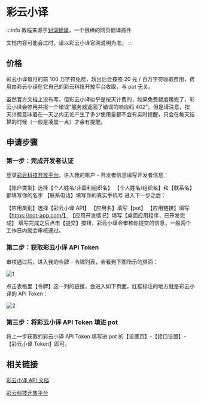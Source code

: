 # 彩云小译

:::info
教程来源于[划词翻译](https://hcfy.app/)，一个很棒的网页翻译插件

文档内容可能会过时，请以彩云小译官网说明为准。
:::

## 价格

彩云小译每月的前 100 万字符免费，超出后会按照 20 元 / 百万字符收取费用，费用由彩云小译在它自己的彩云科技开放平台收取，与 pot 无关。

虽然官方文档上没有写，但彩云小译似乎是按天计费的，如果免费额度用完了，彩云小译会停用并报一个错误“服务器返回了错误的响应码 402”。但是请注意，按天计费意味着在一天之内无论产生了多少使用量都不会有实时提醒，只会在每天结算的时候（一般是凌晨一点）才会有提醒。

## 申请步骤

### 第一步：完成开发者认证

登录[彩云科技开放平台](https://dashboard.caiyunapp.com/)，进入我的账户 - 开发者信息填写开发者信息：

【账户类型】选择【个人姓名/非盈利组织名】
【个人姓名/组织名】和【联系名】都填写你的名字
【联系电话】填写你的真实手机号
进入下一步之后：

【应用类别】选择【彩云小译 API】
【应用名】填写【pot】
【应用链接】填写【https://pot-app.com/】
【应用开发情况】填写【桌面应用程序，已开发完成】
填写完成之后点击【提交】按钮，彩云小译会审核你提交的信息，一般两个工作日内就会审核通过。

### 第二步：获取彩云小译 API Token

审核通过后，进入我的令牌 - 令牌列表，会看到下图所示的界面：

![1](./asset/caiyun1.png)

点击表格里【令牌】这一列的链接，会进入如下页面，红框标注的地方就是彩云小译的 API Token：

![2](./asset/caiyun2.png)

### 第三步：将彩云小译 API Token 填进 pot

将上一步获取的彩云小译 API Token 填写进 pot 的【设置页】-【接口设置】-【彩云小译 Token】即可。

## 相关链接

[彩云小译 API 文档](https://docs.caiyunapp.com/blog/2018/09/03/lingocloud-api/)

[彩云科技开放平台](https://dashboard.caiyunapp.com/)

<div
  class="wwads-cn wwads-horizontal wwads-sticky"
  data-id="285"
  style={{ maxWidth: "230px" }}
></div>
